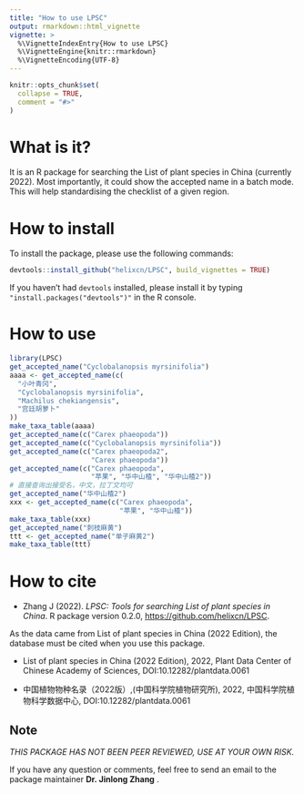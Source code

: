 ```yaml
---
title: "How to use LPSC"
output: rmarkdown::html_vignette
vignette: >
  %\VignetteIndexEntry{How to use LPSC}
  %\VignetteEngine{knitr::rmarkdown}
  %\VignetteEncoding{UTF-8}
---
```


```r
knitr::opts_chunk$set(
  collapse = TRUE,
  comment = "#>"
)
```

# What is it?

It is an R package for searching the List of plant species in China (currently 2022). Most importantly, it could show the accepted name in a batch mode. This will help standardising the checklist of a given region.

# How to install

To install the package, please use the following commands:

```R
devtools::install_github("helixcn/LPSC", build_vignettes = TRUE)
```

If you haven't had `devtools` installed, please install it by typing `"install.packages("devtools")"` in the R console.


# How to use

```R
library(LPSC)
get_accepted_name("Cyclobalanopsis myrsinifolia")
aaaa <- get_accepted_name(c(
  "小叶青冈",
  "Cyclobalanopsis myrsinifolia",
  "Machilus chekiangensis",
  "宫廷胡萝卜"
))
make_taxa_table(aaaa)
get_accepted_name(c("Carex phaeopoda"))
get_accepted_name(c("Cyclobalanopsis myrsinifolia"))
get_accepted_name(c("Carex phaeopoda2",
                    "Carex phaeopoda"))
get_accepted_name(c("Carex phaeopoda",
                    "苹果", "华中山楂", "华中山楂2"))
# 直接查询出接受名，中文，拉丁文均可
get_accepted_name("华中山楂2")
xxx <- get_accepted_name(c("Carex phaeopoda",
                           "苹果", "华中山楂"))
make_taxa_table(xxx)
get_accepted_name("刺枝麻黄")
ttt <- get_accepted_name("单子麻黄2")
make_taxa_table(ttt)
```

# How to cite

- Zhang J (2022). _LPSC: Tools for searching List of plant
  species in China_. R package version 0.2.0,
  <https://github.com/helixcn/LPSC>.
  
As the data came from List of plant species in China (2022 Edition), the database must be cited when you use this package.

- List of plant species in China (2022 Edition), 2022, Plant Data Center of Chinese Academy of Sciences, DOI:10.12282/plantdata.0061

- 中国植物物种名录（2022版）,(中国科学院植物研究所), 2022, 中国科学院植物科学数据中心, DOI:10.12282/plantdata.0061


## Note

*THIS PACKAGE HAS NOT BEEN PEER REVIEWED, USE AT YOUR OWN RISK.* 

If you have any question or comments, feel free to send an email to the package maintainer **Dr. Jinlong Zhang** .

